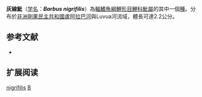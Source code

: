 {{Speciesbox 
| taxon = Barbus nigrifilis
| status = DD
| status_system = IUCN3.1
| authority = [[Nichols|Nichols]], 1928
| synonyms = 
}}

'''灰線魮'''（[[学名|学名]]：'''''Barbus nigrifilis'''''）為[[輻鰭魚綱|輻鰭魚綱]][[鯉形目|鯉形目]][[鯉科|鯉科]][[魮屬|魮屬]]的其中一個[[種|種]]。分布於[[非洲|非洲]][[剛果民主共和國|剛果民主共和國]][[盧阿拉巴河|盧阿拉巴河]]與Luvua河流域，體長可達2.2公分。

== 参考文献 ==
*{{FishBase_species|genus=Barbus|species=nigrifilis|year=2011|month=12}}

== 扩展阅读 ==
{{refbegin}}
{{wikispecies-inline|Barbus nigrifilis|灰線魮}}
{{refend}}
{{Taxonbar|from=Q2499544}}

[[Category:魮屬|nigrifilis]]
[[Category:1928年描述的魚類|B]]

{{魚類小作品}}